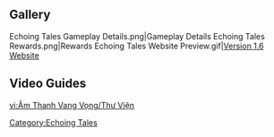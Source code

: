 {{EventTabs}}
==Gallery==
<gallery hideaddbutton="true" captionalign="center">
Echoing Tales Gameplay Details.png|Gameplay Details
Echoing Tales Rewards.png|Rewards
Echoing Tales Website Preview.gif|[https://webstatic-sea.mihoyo.com/ys/event/e20210603prepage/index.html?utm_source=officialweb&utm_medium=news#/ Version 1.6 Website]
</gallery>

==Video Guides==
{{EVT
|video1   = https://youtu.be/A6bscyIVURg
|caption1 = All 32 Echoing Conch Locations in Golden Apple Archipelago
}}

[[Category:Echoing Tales]]

[[vi:Âm Thanh Vang Vọng/Thư Viện]]